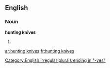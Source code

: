 ==English==

===Noun===
'''hunting knives'''

# {{plural of|hunting knife}}

[[Category:English irregular plurals ending in "-ves"]]

[[ar:hunting knives]]
[[fr:hunting knives]]